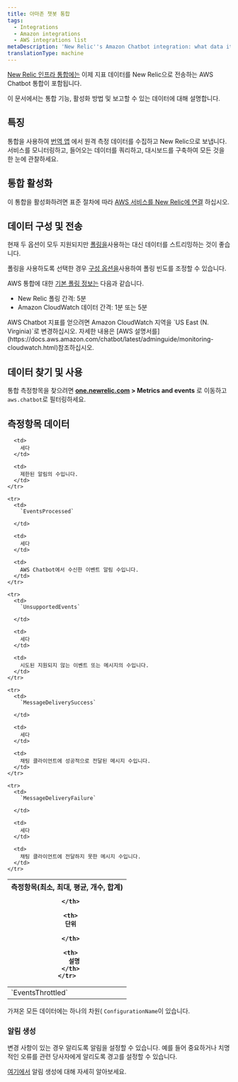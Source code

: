 ```yaml
---
title: 아마존 챗봇 통합
tags:
  - Integrations
  - Amazon integrations
  - AWS integrations list
metaDescription: 'New Relic''s Amazon Chatbot integration: what data it reports, and how to enable it.'
translationType: machine
---
```


[New Relic 인프라 통합에는](/docs/infrastructure/integrations-getting-started/getting-started/introduction-infrastructure-integrations) 이제 지표 데이터를 New Relic으로 전송하는 AWS Chatbot 통합이 포함됩니다.

이 문서에서는 통합 기능, 활성화 방법 및 보고할 수 있는 데이터에 대해 설명합니다.

## 특징

통합을 사용하여 [번역 앱](https://aws.amazon.com/chatbot/) 에서 원격 측정 데이터를 수집하고 New Relic으로 보냅니다. 서비스를 모니터링하고, 들어오는 데이터를 쿼리하고, 대시보드를 구축하여 모든 것을 한 눈에 관찰하세요.

## 통합 활성화

이 통합을 활성화하려면 표준 절차에 따라 [AWS 서비스를 New Relic에 연결](/docs/infrastructure/infrastructure-integrations/getting-started/connect-aws-integrations-infrastructure) 하십시오.

## 데이터 구성 및 전송

[](/docs/apis/nerdgraph/examples/nerdgraph-streaming-export)현재 두 옵션이 모두 지원되지만 [폴링을](/docs/infrastructure/infrastructure-integrations/cloud-integrations/configure-polling-frequency-data-collection-cloud-integrations)사용하는 대신 데이터를 스트리밍하는 것이 좋습니다.

폴링을 사용하도록 선택한 경우 [구성 옵션을](/docs/integrations/new-relic-integrations/getting-started/configure-polling-frequency-data-collection-cloud-integrations)사용하여 폴링 빈도를 조정할 수 있습니다.

AWS 통합에 대한 [기본 폴링 정보는](/docs/infrastructure/amazon-integrations/aws-integrations-list/aws-polling-intervals-infrastructure-integrations) 다음과 같습니다.

* New Relic 폴링 간격: 5분
* Amazon CloudWatch 데이터 간격: 1분 또는 5분

<Callout variant="important">
  AWS Chatbot 지표를 얻으려면 Amazon CloudWatch 지역을 `US East (N. Virginia)`로 변경하십시오. 자세한 내용은 [AWS 설명서를](https://docs.aws.amazon.com/chatbot/latest/adminguide/monitoring-cloudwatch.html)참조하십시오.
</Callout>

## 데이터 찾기 및 사용

통합 측정항목을 찾으려면 **[one.newrelic.com](https://one.newrelic.com/all-capabilities) > Metrics and events** 로 이동하고 `aws.chatbot`로 필터링하세요.

## 측정항목 데이터

<table>
  <thead>
    <tr>
      <th style={{ width: "200px" }}>
        측정항목(최소, 최대, 평균, 개수, 합계)  

      </th>

      <th>
        단위  

      </th>

      <th>
        설명
      </th>
    </tr>
  </thead>

  <tbody>
    <tr>
      <td>
        `EventsThrottled`
      </td>

      <td>
        세다
      </td>

      <td>
        제한된 알림의 수입니다.
      </td>
    </tr>

    <tr>
      <td>
        `EventsProcessed`  

      </td>

      <td>
        세다
      </td>

      <td>
        AWS Chatbot에서 수신한 이벤트 알림 수입니다.
      </td>
    </tr>

    <tr>
      <td>
        `UnsupportedEvents`  

      </td>

      <td>
        세다
      </td>

      <td>
        시도된 지원되지 않는 이벤트 또는 메시지의 수입니다.
      </td>
    </tr>

    <tr>
      <td>
        `MessageDeliverySuccess`  

      </td>

      <td>
        세다
      </td>

      <td>
        채팅 클라이언트에 성공적으로 전달된 메시지 수입니다.
      </td>
    </tr>

    <tr>
      <td>
        `MessageDeliveryFailure`  

      </td>

      <td>
        세다
      </td>

      <td>
        채팅 클라이언트에 전달하지 못한 메시지 수입니다.
      </td>
    </tr>
  </tbody>
</table>

가져온 모든 데이터에는 하나의 차원( `ConfigurationName`이 있습니다.

### 알림 생성

변경 사항이 있는 경우 알리도록 알림을 설정할 수 있습니다. 예를 들어 중요하거나 치명적인 오류를 관련 당사자에게 알리도록 경고를 설정할 수 있습니다.

[여기에서](/docs/alerts-applied-intelligence/new-relic-alerts/learn-alerts/introduction-alerts/) 알림 생성에 대해 자세히 알아보세요.